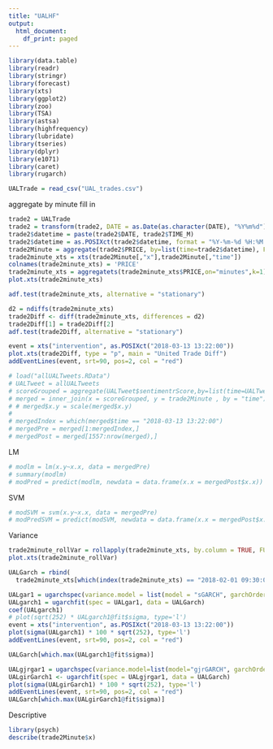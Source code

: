 ```yaml
---
title: "UALHF"
output:
  html_document:
    df_print: paged
---
```

```r
library(data.table)
library(readr)
library(stringr)
library(forecast)
library(xts)
library(ggplot2)
library(zoo)
library(TSA)
library(astsa)
library(highfrequency)
library(lubridate)
library(tseries)
library(dplyr)
library(e1071)
library(caret)
library(rugarch)
```

```r
UALTrade = read_csv("UAL_trades.csv")
```

aggregate by minute fill in 
```r
trade2 = UALTrade
trade2 = transform(trade2, DATE = as.Date(as.character(DATE), "%Y%m%d"))
trade2$datetime = paste(trade2$DATE, trade2$TIME_M)
trade2$datetime = as.POSIXct(trade2$datetime, format = "%Y-%m-%d %H:%M:%S")
trade2Minute = aggregate(trade2$PRICE, by=list(time=trade2$datetime), FUN=mean)
trade2minute_xts = xts(trade2Minute[,"x"],trade2Minute[,"time"])
colnames(trade2minute_xts) = 'PRICE'
trade2minute_xts = aggregatets(trade2minute_xts$PRICE,on="minutes",k=1)
plot.xts(trade2minute_xts)
```

```r
adf.test(trade2minute_xts, alternative = "stationary")
```

```r
d2 = ndiffs(trade2minute_xts)
trade2Diff <- diff(trade2minute_xts, differences = d2)
trade2Diff[1] = trade2Diff[2]
adf.test(trade2Diff, alternative = "stationary")
```

```r
event = xts("intervention", as.POSIXct("2018-03-13 13:22:00"))
plot.xts(trade2Diff, type = "p", main = "United Trade Diff")
addEventLines(event, srt=90, pos=2, col = "red")
```

```r
# load("allUALTweets.RData")
# UALTweet = allUALTweets
# scoreGrouped = aggregate(UALTweet$sentimentrScore,by=list(time=UALTweet$created), FUN=mean)
# merged = inner_join(x = scoreGrouped, y = trade2Minute , by = "time")
# # merged$x.y = scale(merged$x.y)
# 
# mergedIndex = which(merged$time == "2018-03-13 13:22:00")
# mergedPre = merged[1:mergedIndex,]
# mergedPost = merged[1557:nrow(merged),]
```

LM
```r
# modlm = lm(x.y~x.x, data = mergedPre)
# summary(modlm)
# modPred = predict(modlm, newdata = data.frame(x.x = mergedPost$x.x))
```
SVM
```r
# modSVM = svm(x.y~x.x, data = mergedPre)
# modPredSVM = predict(modSVM, newdata = data.frame(x.x = mergedPost$x.x))
```

Variance
```r
trade2minute_rollVar = rollapply(trade2minute_xts, by.column = TRUE, FUN = sd, fill = NA, width = 7)
plot.xts(trade2minute_rollVar)
```
```r
UALGarch = rbind(
  trade2minute_xts[which(index(trade2minute_xts) == "2018-02-01 09:30:00"):which(index(trade2minute_xts) == "2018-03-16 16:00:00")])

UALgar1 = ugarchspec(variance.model = list(model = "sGARCH", garchOrder = c(1,1)), mean.model = list(armaOrder = c(0,0)), distribution.model = "std")
UALgarch1 = ugarchfit(spec = UALgar1, data = UALGarch)
coef(UALgarch1)
# plot(sqrt(252) * UALgarch1@fit$sigma, type='l')
event = xts("intervention", as.POSIXct("2018-03-13 13:22:00"))
plot(sigma(UALgarch1) * 100 * sqrt(252), type='l')
addEventLines(event, srt=90, pos=2, col = "red")

UALGarch[which.max(UALgarch1@fit$sigma)]
```


```r
UALgjrgar1 = ugarchspec(variance.model=list(model="gjrGARCH", garchOrder=c(1,1)), mean.model=list(armaOrder=c(1,1), include.mean=TRUE), distribution.model="std")
UALgirGarch1 <- ugarchfit(spec = UALgjrgar1, data = UALGarch)
plot(sigma(UALgirGarch1) * 100 * sqrt(252), type='l')
addEventLines(event, srt=90, pos=2, col = "red")
UALGarch[which.max(UALgirGarch1@fit$sigma)]
```

Descriptive
```r
library(psych)
describe(trade2Minute$x)
```



